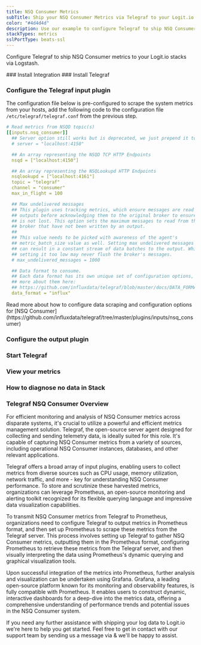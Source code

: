 ```yaml
---
title: NSQ Consumer Metrics
subTitle: Ship your NSQ Consumer Metrics via Telegraf to your Logit.io Stack
color: "#4d4d4d"
description: Use our example to configure Telegraf to ship NSQ Consumer metrics to Logit.io. Configure Telegraf to send NSQ Consumer metrics to Logstash or Elastic.
stackTypes: metrics
sslPortType: beats-ssl
---
```


Configure Telegraf to ship NSQ Consumer metrics to your Logit.io stacks via Logstash.

<Steps>
  ### Install Integration
  <InstallIntegration/>
  ### Install Telegraf

  <InstallTelegraf />

  ### Configure the Telegraf input plugin

  The configuration file below is pre-configured to scrape the system metrics from your hosts, add the following code to the configuration file `/etc/telegraf/telegraf.conf` from the previous step.

  ```yaml copy
  # Read metrics from NSQD topic(s)
  [[inputs.nsq_consumer]]
    ## Server option still works but is deprecated, we just prepend it to the nsqd array.
    # server = "localhost:4150"

    ## An array representing the NSQD TCP HTTP Endpoints
    nsqd = ["localhost:4150"]

    ## An array representing the NSQLookupd HTTP Endpoints
    nsqlookupd = ["localhost:4161"]
    topic = "telegraf"
    channel = "consumer"
    max_in_flight = 100

    ## Max undelivered messages
    ## This plugin uses tracking metrics, which ensure messages are read to
    ## outputs before acknowledging them to the original broker to ensure data
    ## is not lost. This option sets the maximum messages to read from the
    ## broker that have not been written by an output.
    ##
    ## This value needs to be picked with awareness of the agent's
    ## metric_batch_size value as well. Setting max undelivered messages too high
    ## can result in a constant stream of data batches to the output. While
    ## setting it too low may never flush the broker's messages.
    # max_undelivered_messages = 1000

    ## Data format to consume.
    ## Each data format has its own unique set of configuration options, read
    ## more about them here:
    ## https://github.com/influxdata/telegraf/blob/master/docs/DATA_FORMATS_INPUT.md
    data_format = "influx"
  ```
  <Callout type="info">
    Read more about how to configure data scraping and configuration options for [NSQ Consumer](https://github.com/influxdata/telegraf/tree/master/plugins/inputs/nsq_consumer)
  </Callout>

  ### Configure the output plugin

  <TelegrafOutputPlugin />

  ### Start Telegraf

  <StartTelegraf />

  ### View your metrics
  <LaunchStack source="NSQ_Consumer_Metrics_via_Telegraf" utmMedium="metrics" utmCampaign="telegraf-NSQConsumer-metrics" />

  ### How to diagnose no data in Stack

  <DiagnoseNoData />

</Steps>

### Telegraf NSQ Consumer Overview

For efficient monitoring and analysis of NSQ Consumer metrics across disparate systems, it's crucial to utilize a powerful 
and efficient metrics management solution. Telegraf, the open-source server agent designed for collecting and sending 
telemetry data, is ideally suited for this role. It's capable of capturing NSQ Consumer metrics from a variety of sources, 
including operational NSQ Consumer instances, databases, and other relevant applications.

Telegraf offers a broad array of input plugins, enabling users to collect metrics from diverse sources such as CPU usage, 
memory utilization, network traffic, and more - key for understanding NSQ Consumer performance. To store and scrutinize 
these harvested metrics, organizations can leverage Prometheus, an open-source monitoring and alerting toolkit recognized 
for its flexible querying language and impressive data visualization capabilities.

To transmit NSQ Consumer metrics from Telegraf to Prometheus, organizations need to configure Telegraf to output metrics 
in Prometheus format, and then set up Prometheus to scrape these metrics from the Telegraf server. This process involves 
setting up Telegraf to gather NSQ Consumer metrics, outputting them in the Prometheus format, configuring Prometheus to 
retrieve these metrics from the Telegraf server, and then visually interpreting the data using Prometheus's dynamic 
querying and graphical visualization tools.

Upon successful integration of the metrics into Prometheus, further analysis and visualization can be undertaken using 
Grafana. Grafana, a leading open-source platform known for its monitoring and observability features, is fully 
compatible with Prometheus. It enables users to construct dynamic, interactive dashboards for a deep-dive into the 
metrics data, offering a comprehensive understanding of performance trends and potential issues in the NSQ Consumer system.

If you need any further assistance with shipping your log data to Logit.io we're here to help you get started. 
Feel free to get in contact with our support team by sending us a message via <IntercomButton text="live chat" /> 
& we'll be happy to assist.
